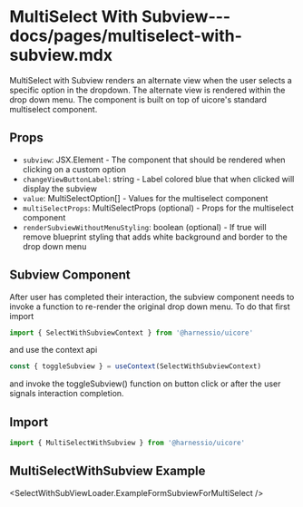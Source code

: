 # MultiSelect With Subview--- docs/pages/multiselect-with-subview.mdx


MultiSelect with Subview renders an alternate view when the user selects a specific option in the dropdown. The alternate view is rendered within the drop down menu.
The component is built on top of uicore's standard multiselect component.

## Props

- `subview`: JSX.Element - The component that should be rendered when clicking on a custom option
- `changeViewButtonLabel`: string - Label colored blue that when clicked will display the subview
- `value`: MultiSelectOption[] - Values for the multiselect component
- `multiSelectProps`: MultiSelectProps (optional) - Props for the multiselect component
- `renderSubviewWithoutMenuStyling`: boolean (optional) - If true will remove blueprint styling that adds white background and border to the drop down menu

## Subview Component

After user has completed their interaction, the subview component needs to invoke a function to re-render the original drop down menu.
To do that first import

```js
import { SelectWithSubviewContext } from '@harnessio/uicore'
```

and use the context api

```js
const { toggleSubview } = useContext(SelectWithSubviewContext)
```

and invoke the toggleSubview() function on button click or after the user signals interaction completion.

## Import

```js
import { MultiSelectWithSubview } from '@harnessio/uicore'
```

## MultiSelectWithSubview Example

<SelectWithSubViewLoader.ExampleFormSubviewForMultiSelect />
